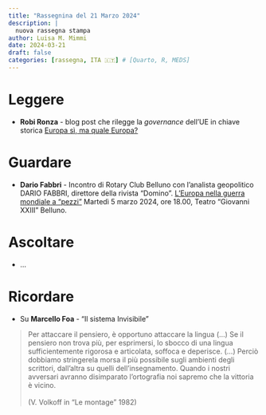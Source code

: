 ```yaml
---
title: "Rassegnina del 21 Marzo 2024"
description: |
  nuova rassegna stampa
author: Luisa M. Mimmi
date: 2024-03-21
draft: false
categories: [rassegna, ITA 🇮🇹] # [Quarto, R, MEDS]
---
```


# Leggere
+ **Robi Ronza** - blog post che rilegge la *governance* dell'UE in chiave storica [Europa sì, ma quale Europa?](https://lisandermag.substack.com/p/europa-si-ma-quale-europa)



# Guardare 
+ **Dario Fabbri** - Incontro di Rotary Club Belluno con l’analista geopolitico DARIO FABBRI, direttore della rivista “Domino”. [L'Europa nella guerra mondiale a "pezzi"](https://www.youtube.com/watch?v=kSoK1C6R1yY&t=3738s) Martedì 5 marzo 2024, ore 18.00, Teatro "Giovanni XXIII" Belluno. 



# Ascoltare 

+ ...


# Ricordare 
+ Su **Marcello Foa** - "Il sistema Invisibile"  

> Per attaccare il pensiero, è opportuno attaccare la lingua (...) Se il pensiero non trova più, per esprimersi, lo sbocco di una lingua sufficientemente rigorosa e articolata, soffoca e deperisce. (...) Perciò dobbiamo stringerela morsa il più possibile sugli ambienti degli scrittori, dall'altra su quelli dell'insegnamento. Quando i nostri avversari avranno disimparato l'ortografia noi sapremo che la vittoria è vicino. <br><br>(V. Volkoff in "Le montage" 1982) 


<!-- # Istruzioni -->

<!-- + **FOOTNOTES** I am going to insert a footnote here[^1]. -->

<!-- [^1]: Here is the associated footnote, which will appear at the bottom of my document in a "Footnotes" section. -->

